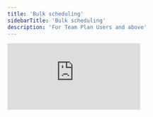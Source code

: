 ```yaml
---
title: 'Bulk scheduling'
sidebarTitle: 'Bulk scheduling'
description: 'For Team Plan Users and above'
---
```



<div
  style={{
    width: '100%',
    position: 'relative',
    paddingTop: '61.46%',
  }}>
  <iframe
    src="https://app.supademo.com/embed/cma23sbtv21fs13m0ux9tdj8n?embed_v=2"
    frameBorder="0"
    style={{
      position: 'absolute',
      top: 0,left: 0, width: '100%', height: '100%',
      borderRadius: '10px',
    }}/>
</div>

Bulk Scheduling is a feature available to Team Plus users on the Relevance AI platform. This functionality allows you to set up and schedule multiple tasks for your agent to run automatically.

## How to access bulk scheduling

1. Navigate to your agent's interface.

2. Look for the dropdown menu next to the `+ New Task` button.

3. Select `Schedule in bulk` from the options.

## Setting up a batch schedule

When setting up a batch schedule, you'll need to:

1. Select the knowledge table that contains the data you want your agent to process.

2. Name your batch job.


## Using the agent message template

The Agent Message template is where you define how your agent should interact with each entry in your knowledge table. This is done using a templating system that allows you to dynamically insert values from your table into the agent's instructions.

**Key points:**

- Double Brace Syntax: to insert values from your table, use double braces around the column name.

- Column Names: you can use any column from your selected knowledge table.

- Example Usage: if you have a column named "company" in your table, you could create a template like this: "Please analyze the performance of company based on the provided data."

## Using the cadence contract

A key feature of bulk scheduling is the cadence contract, which allows you to fine-tune how and when tasks are distributed. This ensures that your automated workflows align perfectly with your team's schedule and work patterns.

**Key components:**

- Timezone: Select your preferred timezone to ensure tasks are scheduled according to your local time, for example: Australia - Sydney.

- Work Days: Specify which days of the week tasks should be scheduled.

- Work Hours: Set the time range during which tasks should be executed. You also have the option to select "All day" for 24/7 task execution.

- Task Distribution: Define the number of tasks to be sent per interval. For example, set a specific number of tasks per day. The actual number of tasks your agent can execute may vary due to factors like conflicting contract conditions and rate limiting.

- Override Mode: This give you the option to run all created tasks in override mode, which can be useful for testing or when you need to maintain specific inputs/outputs across all tasks.

### Best practices for cadence contract

- Align with team availability: Set work days and hours that match your team's actual working schedule to ensure timely handling of task outputs.

- Consider task complexity: Adjust the number of tasks per interval based on the complexity of each task and your team's capacity.

- Start conservative: Begin with a lower number of tasks per interval and gradually increase as you assess your team's capacity and the agent's performance.


**In summary**

Once you've configured the cadence contract, hit `Schedule`.

You can check which bulk schedules you have set up by navigating to the three dots in the top right corner of your agent chat interface and selecting “Bulk schedules”.

